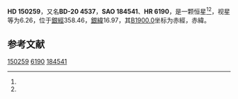 {{Starbox begin
| name = HD 150259
}}
{{Starbox observe
| epoch = [[J2000.0|J2000.0]]
| constell = {{星座名待查}}<ref name=SIMBAD>{{cite web
 | url=http://simbad.u-strasbg.fr/simbad/sim-id?Ident=HR+6190
 | title =Pulsating variable Star
 | publisher=Centre de Données astronomiques de Strasbourg
 | work=SIMBAD
 | accessdate=2012-07-13}}</ref><ref name=DATA>{{cite web
 | url=http://vizier.u-strasbg.fr/viz-bin/VizieR-5?-out.add=.&-source=5050&-corr=PK=HR&-out.max=9999&HR=6190
 | title=VizieR Detailed Page
 | accessdate=2012-07-13
 | archive-date=2016-03-04
 | archive-url=https://web.archive.org/web/20160304223004/http://vizier.u-strasbg.fr/viz-bin/VizieR-5?-out.add=.&-source=5050&-corr=PK=HR&-out.max=9999&HR=6190
 | dead-url=no
 }}</ref>
| 星官 = 
| ra = {{RA|16|40|34.5}}<ref name=SIMBAD /><ref name=DATA />
| dec = {{DEC|-20|24|31}}<ref name=SIMBAD /><ref name=DATA />
| appmag_v = 6.26<ref name=SIMBAD /><ref name=DATA />
}}
{{Starbox character
| class = gG9<ref name=SIMBAD /><ref name=DATA />
| b-v = 1.08<ref name=SIMBAD /><ref name=DATA />
| u-b = <ref name=SIMBAD /><ref name=DATA />
| r-i = <ref name=SIMBAD /><ref name=DATA />
| variable = 
}}
{{Starbox astrometry
| radial_v = 
| prop_mo_ra = 33
| parallax = 
| p_error = 
}}
{{Starbox catalog
| names =BD-20 4537，[[SAO星表|SAO]] 184541，[[HD星表|HD]] 150259，[[HR星表|HR]] 6190}}
{{Starbox reference |Simbad=HR+6190}}
{{Starbox end}}

'''HD 150259'''，又名'''BD-20 4537'''，'''SAO 184541'''、'''HR 6190'''，是一颗恒星<ref name=SIMBAD /><ref name=DATA />，视星等为6.26，位于[[銀道座標系|銀經]]358.46，[[銀道座標系|銀緯]]16.97，其[[B1900.0|B1900.0]]坐标为赤經{{RA|16|34|40.7}}，赤緯{{DEC|-20|16.97|49}}。

== 参考文献 ==
{{reflist}}

{{star-stub}}

[[Category:HD和HDE天體|150259]]
[[Category:HR天體|6190]]
[[Category:SAO天體|184541]]